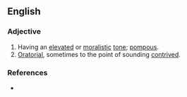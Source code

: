 ==English==

===Adjective===
{{en-adj|head=[[high]]-[[sounding]]}}

# Having an [[elevated]] or [[moralistic]] [[tone]]; [[pompous]].
# [[oratorial|Oratorial]], sometimes to the point of sounding [[contrived]].

===References===
* {{R:Lexico}}